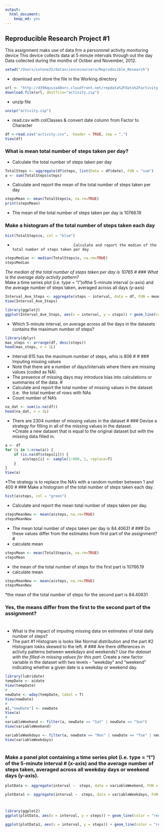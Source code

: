 ```yaml
---
output:
  html_document:
    keep_md: yes
---
```


##  Reproducible Research Project #1
This assignment maks use of data frm a personnnel activity monitoring device 
This device collects data at 5 minute intervals through out the day 
Data collected during the months of Octber and November, 2012. 
```r
setwd("/Users/sstone25/datasciencecoursera/Reproducible_Research")
```

* download and store the file in the Working directory
```r
url <- "http://d396qusza40orc.cloudfront.net/repdata%2Fdata%2Factivity.zip"
download.file(url, destfile="activity.zip")
```
* unzip file
```r
unzip("activity.zip")
```

* read.csv with colClasses & convert date column from Factor to Character
```r
df <-read.csv("activity.csv",  header = TRUE, sep = ",")
View(df)
```

###  What is mean total number of steps taken per day?
*  Calculate the total number of steps taken per day
```r
TotalSteps <- aggregate(df$steps, list(Date = df$date), FUN = "sum")
a <- sum(TotalSteps$steps)
```
*  Calculate and report the mean of the total number of steps taken per day
```r
stepsMean <- mean(TotalSteps$x, na.rm=TRUE)
print(stepsMean)
```
*  The mean of the total number of steps taken per day is 10766.19

###  Make a histogram of the total number of steps taken each day
```r
hist(TotalSteps$x, col = "blue") 
```
*                                 Calculate and report the median of the total number of steps taken per day
```r
stepsMedian <- median(TotalSteps$x, na.rm=TRUE)
stepsMedian
```
*The median of the total number of steps taken per day is 10765
#
### What is the average daily activity pattern?  
* Make a time series plot (i.e. type = "l")ofthe 5-minute interval (x-axis) and the average number of steps taken, averaged across all days (y-axis)
```r
Interval_Ave_Steps <- aggregate(steps ~ interval, data = df, FUN = mean)
View(Interval_Ave_Steps)

library(ggplot2)
ggplot(Interval_Ave_Steps, aes(x = interval, y = steps)) + geom_line(color = "red") + labs(title = "Interval vs Steps")
```
*  Which 5-minute interval, on average across all the days in the datasets contains the maximum number of steps?
```r
library(dplyr)
max_steps <- arrange(df, desc(steps))
head(max_steps, n = 1L)
```
*  Interval 615 has the maximum number of steps, whis is 806
#
#
### Imputing missing values
* Note that there are a number of days/intervals where there are missing values (coded as NA). 
* The presence of missing days may introduce bias into calculations or summaries of the data.
#
*  Calculate and report the total number of missing values in the dataset (i.e. 
the total number of rows with NAs
*  Count number of NA's
```r
na_dat <- sum(is.na(df))
head(na_dat, n = 1L)
```
*  There are 2304 number of missing values in the dataset
#
###  Devise a strategy for filling in all of the missing values in the dataset.  
*Create a new dataset that is equal to the original dataset but with the missing data filled in.
```r
a <- df 
for (i in 1:nrow(a)) {
    if (is.na(df$steps[i])) {
        a$steps[i] <- sample(1:800, 1, replace=T)
    }
}
View(a)
```
*The strategy is to replace the NA's with a random number between 1 and 400
#
### Make a histogram of the total number of steps taken each day. 
```r
hist(a$steps, col = "green") 
```
* Calculate and report the mean total number of steps taken per day. 
```r
stepsMeanNew <- mean(a$steps, na.rm=TRUE)
stepsMeanNew
```
*  The mean total number of steps taken per day is 84.40631
#
### Do these values differ from the estimates from first part of the assignment?
#
* calculate mean
```r
stepsMean <- mean(TotalSteps$x, na.rm=TRUE)
stepsMean
```
* the mean of the total number of steps for the first part is 10766.19
*  calculate mean
```r
stepsMeanNew <- mean(a$steps, na.rm=TRUE)
stepsMeanNew
```
*the mean of the total number of steps for the second part is 84.40631

### Yes, the means differ from the first to the second part of the assignment? 
#
* What is the impact of imputing missing data on estimates of total daily number of steps?
* The part #1 Histogram is looks like Normal distribution and the part #2 Histogram lokks skewed to the left. 
#
###  Are there differences in activity patterns between weekdays and weekends?
*Use the dataset with the filled-in missing values for this part.
*Create a new factor variable in the dataset with two levels - "weekday" and "weekend" indicating whether a given date is a weekday or weekend day.
```r
library(lubridate)
tempDate <- a$date
View(tempDate)
#
newDate <- wday(tempDate, label = T)
View(newDate)
#
a[,"newDate"] <- newDate
View(a)
#
variableWeekend <- filter(a, newDate == "Sat" | newDate == "Sun") 
View(variableWeekend)

variableWeekdays <- filter(a, newDate == "Mon" | newDate == "Tue" | newDate == "Wed" | newDate == "Thurs" | newDate == "Fri") 
View(variableWeekdays)
```
#
###  Make a panel plot containing a time series plot (i.e. type = "l") of the 5-minute interval #  (x-axis) and the average number of steps taken, averaged across all weekday days or weekend  days (y-axis). 
```r
plotData <- aggregate(interval ~  steps, data = variableWeekend, FUN = mean)

plotData1 <- aggregate(interval ~  steps, data = variableWeekdays, FUN = mean)
```
#
```r
library(ggplot2)
ggplot(plotData, aes(x = interval, y = steps)) + geom_line(color = "red") + labs(title = "Weekend Data Interval vs Steps")

ggplot(plotData1, aes(x = interval, y = steps)) + geom_line(color = "red") + labs(title = "Weekday Data Interval vs Steps")
```
